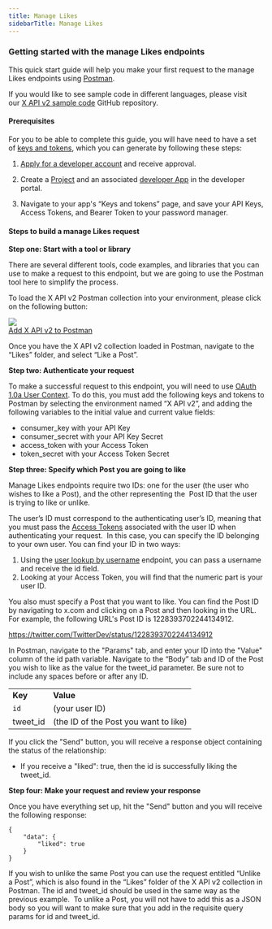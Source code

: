 ---
title: Manage Likes
sidebarTitle: Manage Likes
---


### Getting started with the manage Likes endpoints

This quick start guide will help you make your first request to the manage Likes endpoints using [Postman](https://developer.x.com/en/docs/tutorials/postman-getting-started).

If you would like to see sample code in different languages, please visit our [X API v2 sample code](https://github.com/xdevplatform/Twitter-API-v2-sample-code) GitHub repository. 


#### Prerequisites

For you to be able to complete this guide, you will have need to have a set of [keys and tokens](/resources/fundamentals/authentication), which you can generate by following these steps:

1.  [Apply for a developer account](https://developer.x.com/en/apply-for-access) and receive approval.
2.  Create a [Project](/resources/fundamentals/projects) and an associated [developer App](/resources/fundamentals/developer-apps) in the developer portal.

3.  Navigate to your app's “Keys and tokens” page, and save your API Keys, Access Tokens, and Bearer Token to your password manager.


#### Steps to build a manage Likes request

**Step one: Start with a tool or library**

There are several different tools, code examples, and libraries that you can use to make a request to this endpoint, but we are going to use the Postman tool here to simplify the process.

To load the X API v2 Postman collection into your environment, please click on the following button:

[![](https://cdn.cms-twdigitalassets.com/content/dam/developer-twitter/m1_vnext/carat.svg)<br/>Add X API v2 to Postman](https://t.co/twitter-api-postman)

Once you have the X API v2 collection loaded in Postman, navigate to the “Likes” folder, and select “Like a Post”.

**Step two: Authenticate your request**

To make a successful request to this endpoint, you will need to use [OAuth 1.0a User Context](/resources/fundamentals/authentication). To do this, you must add the following keys and tokens to Postman by selecting the environment named “X API v2”, and adding the following variables to the initial value and current value fields:

* consumer_key with your API Key
* consumer_secret with your API Key Secret
* access_token with your Access Token
* token_secret with your Access Token Secret
     

**Step three: Specify which Post you are going to like**

Manage Likes endpoints require two IDs: one for the user (the user who wishes to like a Post), and the other representing the  Post ID that the user is trying to like or unlike. 

The user’s ID must correspond to the authenticating user’s ID, meaning that you must pass the [Access Tokens](/resources/fundamentals/authentication#obtaining-access-tokens-using-3-legged-oauth-flow) associated with the user ID when authenticating your request.  In this case, you can specify the ID belonging to your own user. You can find your ID in two ways:

1.  Using the [user lookup by username](/x-api/users/user-lookup-by-id) endpoint, you can pass a username and receive the id field. 
2.  Looking at your Access Token, you will find that the numeric part is your user ID.
     

You also must specify a Post that you want to like. You can find the Post ID by navigating to x.com and clicking on a Post and then looking in the URL. For example, the following URL's Post ID is 1228393702244134912.

https://twitter.com/TwitterDev/status/1228393702244134912

In Postman, navigate to the "Params" tab, and enter your ID into the "Value" column of the id path variable. Navigate to the “Body” tab and ID of the Post you wish to like as the value for the tweet_id parameter. Be sure not to include any spaces before or after any ID.

|     |     |
| :--- | :--- |
| **Key** | **Value** |
| `id` | (your user ID) |
| tweet_id | (the ID of the Post you want to like) |


If you click the "Send" button, you will receive a response object containing the status of the relationship:

* If you receive a "liked": true, then the id is successfully liking the tweet_id.
     

**Step four: Make your request and review your response**

Once you have everything set up, hit the "Send" button and you will receive the following response:

```
{
    "data": {
        "liked": true
    }
}
```

If you wish to unlike the same Post you can use the request entitled “Unlike a Post”, which is also found in the “Likes” folder of the X API v2 collection in Postman. The id and tweet_id should be used in the same way as the previous example.  To unlike a Post, you will not have to add this as a JSON body so you will want to make sure that you add in the requisite query params for id and tweet_id.

